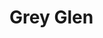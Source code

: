 
# Grey Glen
<ProjectDetails
  region="Vale"
  house="House Tollett"
  type="Castle"
  status="Completed"
  warp="/warp greyglen"
  projectLead="AdricTW"
  dateStarted="2014-04-03T07:00:00+00:00"
  dateCompleted="2014-04-03T07:00:00+00:00"
/>

